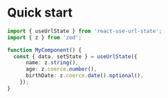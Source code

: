# Quick start

```ts  {5-9} copy
import { useUrlState } from 'react-use-url-state';
import { z } from 'zod';

function MyComponent() {
  const { data, setState } = useUrlState({
      name: z.string(),
      age: z.coerce.number(),
      birthDate: z.coerce.date().optional(),
    });
}
```
